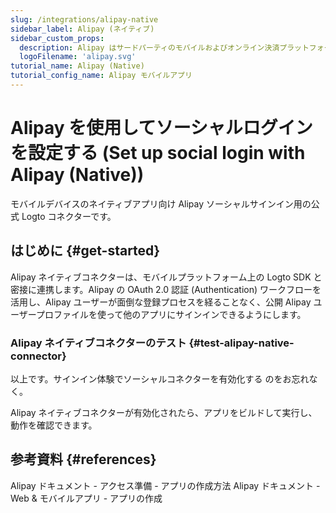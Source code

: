 ```yaml
---
slug: /integrations/alipay-native
sidebar_label: Alipay (ネイティブ)
sidebar_custom_props:
  description: Alipay はサードパーティのモバイルおよびオンライン決済プラットフォームです。
  logoFilename: 'alipay.svg'
tutorial_name: Alipay (Native)
tutorial_config_name: Alipay モバイルアプリ
---
```




# Alipay を使用してソーシャルログインを設定する (Set up social login with Alipay (Native))

モバイルデバイスのネイティブアプリ向け Alipay ソーシャルサインイン用の公式 Logto コネクターです。

<GuideTip />

## はじめに \{#get-started}

Alipay ネイティブコネクターは、モバイルプラットフォーム上の Logto SDK と密接に連携します。Alipay の OAuth 2.0 認証 (Authentication) ワークフローを活用し、Alipay ユーザーが面倒な登録プロセスを経ることなく、公開 Alipay ユーザープロファイルを使って他のアプリにサインインできるようにします。

<Integration />

### Alipay ネイティブコネクターのテスト \{#test-alipay-native-connector}

以上です。<MainSiteUrl href="/connectors/social-connectors#enable-social-sign-in">サインイン体験でソーシャルコネクターを有効化する</MainSiteUrl> のをお忘れなく。

Alipay ネイティブコネクターが有効化されたら、アプリをビルドして実行し、動作を確認できます。

## 参考資料 \{#references}

<Url href="https://opendocs.alipay.com/support/01rau6">
  Alipay ドキュメント - アクセス準備 - アプリの作成方法
</Url>

<Url href="https://opendocs.alipay.com/open/200/105310">
  Alipay ドキュメント - Web & モバイルアプリ - アプリの作成
</Url>
